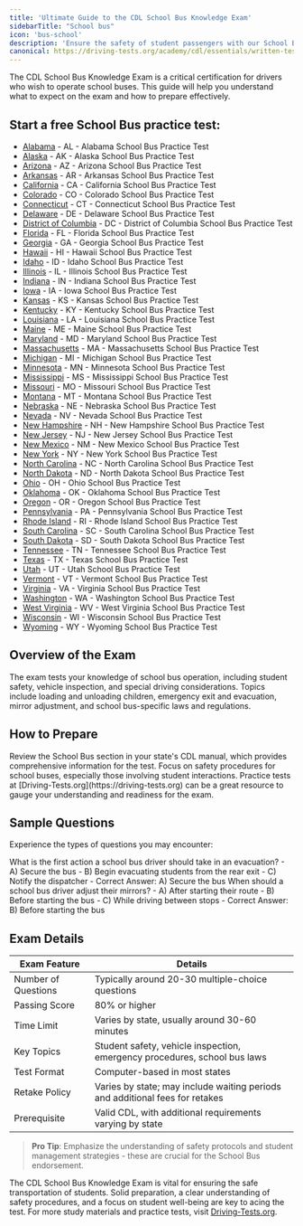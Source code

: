 ```yaml
---
title: 'Ultimate Guide to the CDL School Bus Knowledge Exam'
sidebarTitle: "School bus"
icon: 'bus-school'
description: 'Ensure the safety of student passengers with our School Bus test guide, covering operational and safety measures.'
canonical: https://driving-tests.org/academy/cdl/essentials/written-tests/school-bus
---
```

<Snippet file="andrei.mdx" />

The CDL School Bus Knowledge Exam is a critical certification for drivers who wish to operate school buses. This guide will help you understand what to expect on the exam and how to prepare effectively.

## Start a free School Bus practice test:

- [Alabama](https://driving-tests.org/alabama/#cdl-school-bus) - AL - Alabama School Bus Practice Test
- [Alaska](https://driving-tests.org/alaska/#cdl-school-bus) - AK - Alaska School Bus Practice Test
- [Arizona](https://driving-tests.org/arizona/#cdl-school-bus) - AZ - Arizona School Bus Practice Test
- [Arkansas](https://driving-tests.org/arkansas/#cdl-school-bus) - AR - Arkansas School Bus Practice Test
- [California](https://driving-tests.org/california/#cdl-school-bus) - CA - California School Bus Practice Test
- [Colorado](https://driving-tests.org/colorado/#cdl-school-bus) - CO - Colorado School Bus Practice Test
- [Connecticut](https://driving-tests.org/connecticut/#cdl-school-bus) - CT - Connecticut School Bus Practice Test
- [Delaware](https://driving-tests.org/delaware/#cdl-school-bus) - DE - Delaware School Bus Practice Test
- [District of Columbia](https://driving-tests.org/district-columbia/#cdl-school-bus) - DC - District of Columbia School Bus Practice Test
- [Florida](https://driving-tests.org/florida/#cdl-school-bus) - FL - Florida School Bus Practice Test
- [Georgia](https://driving-tests.org/georgia/#cdl-school-bus) - GA - Georgia School Bus Practice Test
- [Hawaii](https://driving-tests.org/hawaii/#cdl-school-bus) - HI - Hawaii School Bus Practice Test
- [Idaho](https://driving-tests.org/idaho/#cdl-school-bus) - ID - Idaho School Bus Practice Test
- [Illinois](https://driving-tests.org/illinois/#cdl-school-bus) - IL - Illinois School Bus Practice Test
- [Indiana](https://driving-tests.org/indiana/#cdl-school-bus) - IN - Indiana School Bus Practice Test
- [Iowa](https://driving-tests.org/iowa/#cdl-school-bus) - IA - Iowa School Bus Practice Test
- [Kansas](https://driving-tests.org/kansas/#cdl-school-bus) - KS - Kansas School Bus Practice Test
- [Kentucky](https://driving-tests.org/kentucky/#cdl-school-bus) - KY - Kentucky School Bus Practice Test
- [Louisiana](https://driving-tests.org/louisiana/#cdl-school-bus) - LA - Louisiana School Bus Practice Test
- [Maine](https://driving-tests.org/maine/#cdl-school-bus) - ME - Maine School Bus Practice Test
- [Maryland](https://driving-tests.org/maryland/#cdl-school-bus) - MD - Maryland School Bus Practice Test
- [Massachusetts](https://driving-tests.org/massachusetts/#cdl-school-bus) - MA - Massachusetts School Bus Practice Test
- [Michigan](https://driving-tests.org/michigan/#cdl-school-bus) - MI - Michigan School Bus Practice Test
- [Minnesota](https://driving-tests.org/minnesota/#cdl-school-bus) - MN - Minnesota School Bus Practice Test
- [Mississippi](https://driving-tests.org/mississippi/#cdl-school-bus) - MS - Mississippi School Bus Practice Test
- [Missouri](https://driving-tests.org/missouri/#cdl-school-bus) - MO - Missouri School Bus Practice Test
- [Montana](https://driving-tests.org/montana/#cdl-school-bus) - MT - Montana School Bus Practice Test
- [Nebraska](https://driving-tests.org/nebraska/#cdl-school-bus) - NE - Nebraska School Bus Practice Test
- [Nevada](https://driving-tests.org/nevada/#cdl-school-bus) - NV - Nevada School Bus Practice Test
- [New Hampshire](https://driving-tests.org/new-hampshire/#cdl-school-bus) - NH - New Hampshire School Bus Practice Test
- [New Jersey](https://driving-tests.org/new-jersey/#cdl-school-bus) - NJ - New Jersey School Bus Practice Test
- [New Mexico](https://driving-tests.org/new-mexico/#cdl-school-bus) - NM - New Mexico School Bus Practice Test
- [New York](https://driving-tests.org/new-york/#cdl-school-bus) - NY - New York School Bus Practice Test
- [North Carolina](https://driving-tests.org/north-carolina/#cdl-school-bus) - NC - North Carolina School Bus Practice Test
- [North Dakota](https://driving-tests.org/north-dakota/#cdl-school-bus) - ND - North Dakota School Bus Practice Test
- [Ohio](https://driving-tests.org/ohio/#cdl-school-bus) - OH - Ohio School Bus Practice Test
- [Oklahoma](https://driving-tests.org/oklahoma/#cdl-school-bus) - OK - Oklahoma School Bus Practice Test
- [Oregon](https://driving-tests.org/oregon/#cdl-school-bus) - OR - Oregon School Bus Practice Test
- [Pennsylvania](https://driving-tests.org/pennsylvania/#cdl-school-bus) - PA - Pennsylvania School Bus Practice Test
- [Rhode Island](https://driving-tests.org/rhode-island/#cdl-school-bus) - RI - Rhode Island School Bus Practice Test
- [South Carolina](https://driving-tests.org/south-carolina/#cdl-school-bus) - SC - South Carolina School Bus Practice Test
- [South Dakota](https://driving-tests.org/south-dakota/#cdl-school-bus) - SD - South Dakota School Bus Practice Test
- [Tennessee](https://driving-tests.org/tennessee/#cdl-school-bus) - TN - Tennessee School Bus Practice Test
- [Texas](https://driving-tests.org/texas/#cdl-school-bus) - TX - Texas School Bus Practice Test
- [Utah](https://driving-tests.org/utah/#cdl-school-bus) - UT - Utah School Bus Practice Test
- [Vermont](https://driving-tests.org/vermont/#cdl-school-bus) - VT - Vermont School Bus Practice Test
- [Virginia](https://driving-tests.org/virginia/#cdl-school-bus) - VA - Virginia School Bus Practice Test
- [Washington](https://driving-tests.org/washington/#cdl-school-bus) - WA - Washington School Bus Practice Test
- [West Virginia](https://driving-tests.org/west-virginia/#cdl-school-bus) - WV - West Virginia School Bus Practice Test
- [Wisconsin](https://driving-tests.org/wisconsin/#cdl-school-bus) - WI - Wisconsin School Bus Practice Test
- [Wyoming](https://driving-tests.org/wyoming/#cdl-school-bus) - WY - Wyoming School Bus Practice Test


## Overview of the Exam

<AccordionGroup>
  <Accordion title="Exam Focus">
    The exam tests your knowledge of school bus operation, including student safety, vehicle inspection, and special driving considerations.
  </Accordion>

  <Accordion title="Key Topics">
    Topics include loading and unloading children, emergency exit and evacuation, mirror adjustment, and school bus-specific laws and regulations.
  </Accordion>
</AccordionGroup>

## How to Prepare

<Steps>
  <Step title="Study the CDL Manual">
    Review the School Bus section in your state's CDL manual, which provides comprehensive information for the test.
  </Step>

  <Step title="Practice Safety Protocols">
    Focus on safety procedures for school buses, especially those involving student interactions.
  </Step>

  <Step title="Utilize Practice Tests">
    Practice tests at [Driving-Tests.org](https://driving-tests.org) can be a great resource to gauge your understanding and readiness for the exam.
  </Step>
</Steps>

## Sample Questions

Experience the types of questions you may encounter:

<AccordionGroup>
  <Accordion title="Question 1: Evacuation Procedures">
    What is the first action a school bus driver should take in an evacuation?
    - A) Secure the bus
    - B) Begin evacuating students from the rear exit
    - C) Notify the dispatcher
    - Correct Answer: A) Secure the bus
  </Accordion>

  <Accordion title="Question 2: Mirror Checks">
    When should a school bus driver adjust their mirrors?
    - A) After starting their route
    - B) Before starting the bus
    - C) While driving between stops
    - Correct Answer: B) Before starting the bus
  </Accordion>
</AccordionGroup>

## Exam Details

| Exam Feature           | Details                                           |
|------------------------|---------------------------------------------------|
| Number of Questions    | Typically around 20-30 multiple-choice questions  |
| Passing Score          | 80% or higher                                     |
| Time Limit             | Varies by state, usually around 30-60 minutes     |
| Key Topics             | Student safety, vehicle inspection, emergency procedures, school bus laws |
| Test Format            | Computer-based in most states                     |
| Retake Policy          | Varies by state; may include waiting periods and additional fees for retakes |
| Prerequisite           | Valid CDL, with additional requirements varying by state |

> **Pro Tip**: Emphasize the understanding of safety protocols and student management strategies - these are crucial for the School Bus endorsement.

<Snippet file="school-bus-endorsement-diagram.mdx" />

The CDL School Bus Knowledge Exam is vital for ensuring the safe transportation of students. Solid preparation, a clear understanding of safety procedures, and a focus on student well-being are key to acing the test. For more study materials and practice tests, visit [Driving-Tests.org](https://driving-tests.org).

<Snippet file="cdl-premium.mdx" />
